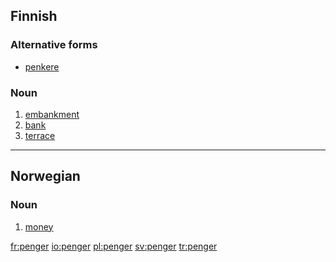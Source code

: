 ==Finnish==

===Alternative forms===
* [[penkere]]

===Noun===
{{fi-noun}}

# [[embankment]]
# [[bank]]
# [[terrace]]

----

==Norwegian==

===Noun===
{{infl|no|noun|g=p}}

# [[money]]

[[fr:penger]]
[[io:penger]]
[[pl:penger]]
[[sv:penger]]
[[tr:penger]]